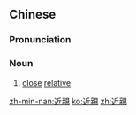 {{also|近亲}}
==Chinese==
{{zh-forms|s=近亲}}

===Pronunciation===
{{zh-pron
|m=jìnqīn
|c=gan6 can1
|h=pfs=khiun-chhîn
|mn=kīn-chhin/kūn-chhin
|cat=n
}}

===Noun===
{{zh-noun}}

# [[close]] [[relative]]
#: {{zh-x|近親 結婚|'''consanguineous''' marriage}}

[[zh-min-nan:近親]]
[[ko:近親]]
[[zh:近親]]